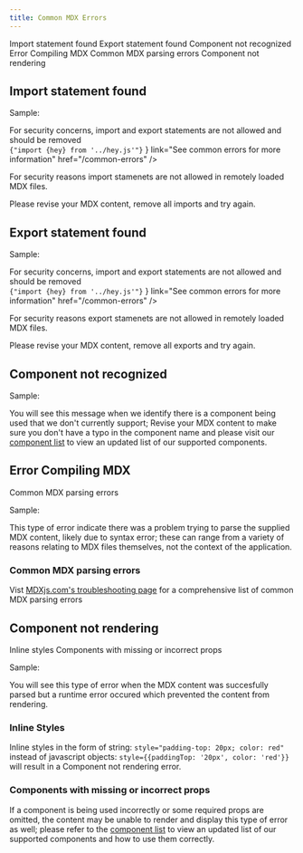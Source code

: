 ```yaml
---
title: Common MDX Errors
---
```


 <!-- TODO: THIS IS MISSING DESIGN COMPLETION -->
<AnchorLinks>

<AnchorLink>Import statement found</AnchorLink>
<AnchorLink>Export statement found</AnchorLink>
<AnchorLink>Component not recognized</AnchorLink>
<AnchorLink>Error Compiling MDX</AnchorLink>
<AnchorLink>Common MDX parsing errors</AnchorLink>
<AnchorLink>Component not rendering</AnchorLink>

</AnchorLinks>

## Import statement found

Sample:

<div style={{ backgroundColor: 'lightgray', padding: '30px', borderRadius: '10px' }}>
  <FullPageError
    title="Something's gone wrong"
    subtitle="Import statement identified"
    content={
      <>
        <div style={{ marginBottom: '20px' }}>
          For security concerns, import and export statements are not allowed and should be removed
        </div>
        <code>{"import {hey} from '../hey.js'"}</code>
      </>
    }
    link="See common errors for more information"
    href="/common-errors"
  />
</div>

For security reasons import stamenets are not allowed in remotely loaded MDX files.

Please revise your MDX content, remove all imports and try again.

## Export statement found

Sample:

<div style={{ backgroundColor: 'lightgray', padding: '30px', borderRadius: '10px' }}>
  <FullPageError
    title="Something's gone wrong"
    subtitle="Import statement identified"
    content={
      <>
        <div style={{ marginBottom: '20px' }}>
          For security concerns, import and export statements are not allowed and should be removed
        </div>
        <code>{"import {hey} from '../hey.js'"}</code>
      </>
    }
    link="See common errors for more information"
    href="/common-errors"
  />
</div>

For security reasons export stamenets are not allowed in remotely loaded MDX files.

Please revise your MDX content, remove all exports and try again.

## Component not recognized

Sample:

<div style={{ backgroundColor: 'lightgray', padding: '30px', borderRadius: '10px' }}>
  <InlineError
    title="UnknownComponent not recognized"
    description="This component is not supported or there is a typo. Please update to a supported component or review any mistakes.
    It is referenced in your code at \`13:1-13:23\`"
    link="Supported components"
    href="/TODO"
  />
</div>

You will see this message when we identify there is a component being used that we don't currently
support; Revise your MDX content to make sure you don't have a typo in the component name and please
visit our [component list](/TODO) to view an updated list of our supported components.

## Error Compiling MDX

<AnchorLinks small>
  <AnchorLink>Common MDX parsing errors</AnchorLink>
</AnchorLinks>

Sample:

<div style={{ backgroundColor: 'lightgray', padding: '30px', borderRadius: '10px' }}>
  <InlineError
    title="[next-mdx-remote] error compiling MDX:"
    description="Expected a closing tag for `<div>` (13:1-13:6) before the end of `paragraph`"
  />
</div>

This type of error indicate there was a problem trying to parse the supplied MDX content, likely due
to syntax error; these can range from a variety of reasons relating to MDX files themselves, not the
context of the application.

### Common MDX parsing errors

Vist
[MDXjs.com's troubleshooting page](https://mdxjs.com/docs/troubleshooting-mdx/#could-not-parse-importexports-with-acorn-error)
for a comprehensive list of common MDX parsing errors

## Component not rendering

<AnchorLinks small>
  <AnchorLink>Inline styles</AnchorLink>
  <AnchorLink>Components with missing or incorrect props</AnchorLink>
</AnchorLinks>

Sample:

<div style={{ backgroundColor: 'lightgray', padding: '30px', borderRadius: '10px' }}>
  <InlineError
    title="Component not rendering"
    description="Verify component usage documentation to make sure you're supplying all necessary information in the correct format"
    link="Get support"
    href="/TODO"
  />
</div>

You will see this type of error when the MDX content was succesfully parsed but a runtime error
occured which prevented the content from rendering.

### Inline Styles

Inline styles in the form of string: `style="padding-top: 20px; color: red"` instead of javascript
objects: `style={{paddingTop: '20px', color: 'red'}}` will result in a Component not rendering
error.

### Components with missing or incorrect props

If a component is being used incorrectly or some required props are omitted, the content may be
unable to render and display this type of error as well; please refer to the [component list](/TODO)
to view an updated list of our supported components and how to use them correctly.
